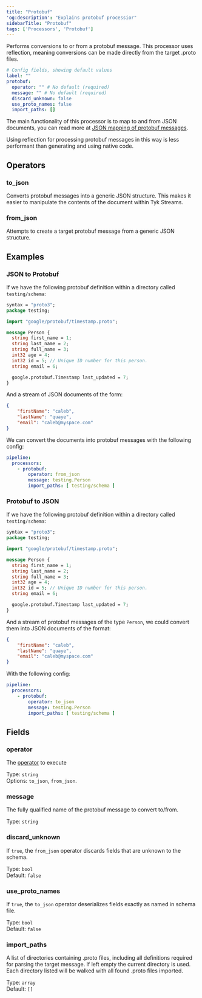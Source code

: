 ```yaml
---
title: "Protobuf"
'og:description': "Explains protobuf processior"
sidebarTitle: "Protobuf"
tags: ['Processors', 'Protobuf']
---
```


Performs conversions to or from a protobuf message. This processor uses reflection, meaning conversions can be made directly from the target .proto files.


```yml
# Config fields, showing default values
label: ""
protobuf:
  operator: "" # No default (required)
  message: "" # No default (required)
  discard_unknown: false
  use_proto_names: false
  import_paths: []
```

The main functionality of this processor is to map to and from JSON documents, you can read more at [JSON mapping of protobuf messages](https://developers.google.com/protocol-buffers/docs/proto3#json).

Using reflection for processing protobuf messages in this way is less performant than generating and using native code.

## Operators

### to_json

Converts protobuf messages into a generic JSON structure. This makes it easier to manipulate the contents of the document within Tyk Streams.

### from_json

Attempts to create a target protobuf message from a generic JSON structure.


## Examples

### JSON to Protobuf

If we have the following protobuf definition within a directory called `testing/schema`:

```protobuf
syntax = "proto3";
package testing;

import "google/protobuf/timestamp.proto";

message Person {
  string first_name = 1;
  string last_name = 2;
  string full_name = 3;
  int32 age = 4;
  int32 id = 5; // Unique ID number for this person.
  string email = 6;

  google.protobuf.Timestamp last_updated = 7;
}
```

And a stream of JSON documents of the form:

```json
{
	"firstName": "caleb",
	"lastName": "quaye",
	"email": "caleb@myspace.com"
}
```

We can convert the documents into protobuf messages with the following config:

```yaml
pipeline:
  processors:
    - protobuf:
        operator: from_json
        message: testing.Person
        import_paths: [ testing/schema ]
```

### Protobuf to JSON

If we have the following protobuf definition within a directory called `testing/schema`:

```protobuf
syntax = "proto3";
package testing;

import "google/protobuf/timestamp.proto";

message Person {
  string first_name = 1;
  string last_name = 2;
  string full_name = 3;
  int32 age = 4;
  int32 id = 5; // Unique ID number for this person.
  string email = 6;

  google.protobuf.Timestamp last_updated = 7;
}
```

And a stream of protobuf messages of the type `Person`, we could convert them into JSON documents of the format:

```json
{
	"firstName": "caleb",
	"lastName": "quaye",
	"email": "caleb@myspace.com"
}
```

With the following config:

```yaml
pipeline:
  processors:
    - protobuf:
        operator: to_json
        message: testing.Person
        import_paths: [ testing/schema ]
```

## Fields

### operator

The [operator](#operators) to execute


Type: `string`  
Options: `to_json`, `from_json`.

### message

The fully qualified name of the protobuf message to convert to/from.


Type: `string`  

### discard_unknown

If `true`, the `from_json` operator discards fields that are unknown to the schema.


Type: `bool`  
Default: `false`  

### use_proto_names

If `true`, the `to_json` operator deserializes fields exactly as named in schema file.


Type: `bool`  
Default: `false`  

### import_paths

A list of directories containing .proto files, including all definitions required for parsing the target message. If left empty the current directory is used. Each directory listed will be walked with all found .proto files imported.


Type: `array`  
Default: `[]`  
